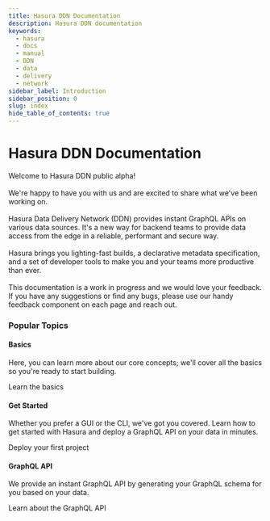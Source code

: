 ```yaml
---
title: Hasura DDN Documentation
description: Hasura DDN documentation
keywords:
  - hasura
  - docs
  - manual
  - DDN
  - data
  - delivery
  - network
sidebar_label: Introduction
sidebar_position: 0
slug: index
hide_table_of_contents: true
---
```



# Hasura DDN Documentation

<div className="gallery">
  <div className="sub-heading">
    <div className="front-matter">
      <p>
        Welcome to Hasura DDN public alpha!
        <br />
        <br />
        We're happy to have you with us and are excited to share what we've been working on.
        <br />
        <br />
        Hasura Data Delivery Network (DDN) provides instant GraphQL APIs on various data sources. It's a new way for
        backend teams to provide data access from the edge in a reliable, performant and secure way.
        <br />
        <br />
        Hasura brings you lighting-fast builds, a declarative metadata specification, and a set of developer tools to make
        you and your teams more productive than ever.
        <br />
        <br />
        This documentation is a work in progress and we would love your feedback. If you have any suggestions or find
        any bugs, please use our handy feedback component on each page and reach out.
      </p>
      <div>
        <Logo />
      </div>
    </div>
  </div>
  <div className="sub-heading">
    <h3>Popular Topics</h3>
  </div>
  <div className="card">
    <div className="card-header">
      <Basics />
      <h4>Basics</h4>
    </div>
    <p>
      Here, you can learn more about our core concepts; we'll cover all the basics so you're ready to start building.
    </p>
    <VersionedLink to="/basics/overview">
      Learn the basics <ArrowRight className="arrow" />
    </VersionedLink>
  </div>
  <div className="card">
    <div className="card-header">
      <Beaker />
      <h4>Get Started</h4>
    </div>
    <p>
      Whether you prefer a GUI or the CLI, we've got you covered. Learn how to get started with Hasura and deploy a
      GraphQL API on your data in minutes.
    </p>
    <VersionedLink to="/quickstart/">
      Deploy your first project <ArrowRight className="arrow" />
    </VersionedLink>
  </div>
  <div className="card">
    <div className="card-header">
      <GraphQL />
      <h4>GraphQL API</h4>
    </div>
    <p>We provide an instant GraphQL API by generating your GraphQL schema for you based on your data.</p>
    <VersionedLink to="/graphql-api/overview">
      Learn about the GraphQL API
      <ArrowRight className="arrow" />
    </VersionedLink>
  </div>
</div>
